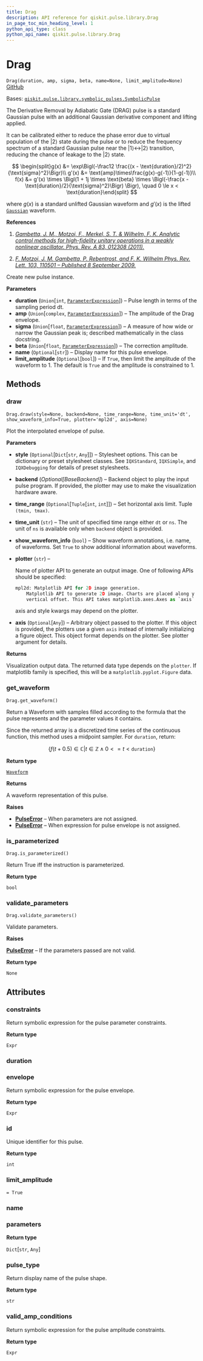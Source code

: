 ```yaml
---
title: Drag
description: API reference for qiskit.pulse.library.Drag
in_page_toc_min_heading_level: 1
python_api_type: class
python_api_name: qiskit.pulse.library.Drag
---
```


# Drag

<span id="qiskit.pulse.library.Drag" />

`Drag(duration, amp, sigma, beta, name=None, limit_amplitude=None)` [GitHub](https://github.com/qiskit/qiskit/tree/stable/0.21/qiskit/pulse/library/symbolic_pulses.py "view source code")

Bases: [`qiskit.pulse.library.symbolic_pulses.SymbolicPulse`](qiskit.pulse.library.SymbolicPulse "qiskit.pulse.library.symbolic_pulses.SymbolicPulse")

The Derivative Removal by Adiabatic Gate (DRAG) pulse is a standard Gaussian pulse with an additional Gaussian derivative component and lifting applied.

It can be calibrated either to reduce the phase error due to virtual population of the $|2\rangle$ state during the pulse or to reduce the frequency spectrum of a standard Gaussian pulse near the $|1\rangle\leftrightarrow|2\rangle$ transition, reducing the chance of leakage to the $|2\rangle$ state.

$$
\begin{split}g(x) &= \exp\Bigl(-\frac12 \frac{(x - \text{duration}/2)^2}{\text{sigma}^2}\Bigr)\\
g'(x) &= \text{amp}\times\frac{g(x)-g(-1)}{1-g(-1)}\\
f(x) &=  g'(x) \times \Bigl(1 + 1j \times \text{beta} \times            \Bigl(-\frac{x - \text{duration}/2}{\text{sigma}^2}\Bigr)  \Bigr),
    \quad 0 \le x < \text{duration}\end{split}
$$

where $g(x)$ is a standard unlifted Gaussian waveform and $g'(x)$ is the lifted [`Gaussian`](qiskit.pulse.library.Gaussian "qiskit.pulse.library.Gaussian") waveform.

**References**

1.  [*Gambetta, J. M., Motzoi, F., Merkel, S. T. & Wilhelm, F. K. Analytic control methods for high-fidelity unitary operations in a weakly nonlinear oscillator. Phys. Rev. A 83, 012308 (2011).*](https://link.aps.org/doi/10.1103/PhysRevA.83.012308)

2.  [*F. Motzoi, J. M. Gambetta, P. Rebentrost, and F. K. Wilhelm Phys. Rev. Lett. 103, 110501 – Published 8 September 2009.*](https://link.aps.org/doi/10.1103/PhysRevLett.103.110501)

Create new pulse instance.

**Parameters**

*   **duration** (`Union`\[`int`, [`ParameterExpression`](qiskit.circuit.ParameterExpression "qiskit.circuit.parameterexpression.ParameterExpression")]) – Pulse length in terms of the sampling period dt.
*   **amp** (`Union`\[`complex`, [`ParameterExpression`](qiskit.circuit.ParameterExpression "qiskit.circuit.parameterexpression.ParameterExpression")]) – The amplitude of the Drag envelope.
*   **sigma** (`Union`\[`float`, [`ParameterExpression`](qiskit.circuit.ParameterExpression "qiskit.circuit.parameterexpression.ParameterExpression")]) – A measure of how wide or narrow the Gaussian peak is; described mathematically in the class docstring.
*   **beta** (`Union`\[`float`, [`ParameterExpression`](qiskit.circuit.ParameterExpression "qiskit.circuit.parameterexpression.ParameterExpression")]) – The correction amplitude.
*   **name** (`Optional`\[`str`]) – Display name for this pulse envelope.
*   **limit\_amplitude** (`Optional`\[`bool`]) – If `True`, then limit the amplitude of the waveform to 1. The default is `True` and the amplitude is constrained to 1.

## Methods

### draw

<span id="qiskit.pulse.library.Drag.draw" />

`Drag.draw(style=None, backend=None, time_range=None, time_unit='dt', show_waveform_info=True, plotter='mpl2d', axis=None)`

Plot the interpolated envelope of pulse.

**Parameters**

*   **style** (`Optional`\[`Dict`\[`str`, `Any`]]) – Stylesheet options. This can be dictionary or preset stylesheet classes. See `IQXStandard`, `IQXSimple`, and `IQXDebugging` for details of preset stylesheets.

*   **backend** (*Optional\[BaseBackend]*) – Backend object to play the input pulse program. If provided, the plotter may use to make the visualization hardware aware.

*   **time\_range** (`Optional`\[`Tuple`\[`int`, `int`]]) – Set horizontal axis limit. Tuple `(tmin, tmax)`.

*   **time\_unit** (`str`) – The unit of specified time range either `dt` or `ns`. The unit of `ns` is available only when `backend` object is provided.

*   **show\_waveform\_info** (`bool`) – Show waveform annotations, i.e. name, of waveforms. Set `True` to show additional information about waveforms.

*   **plotter** (`str`) –

    Name of plotter API to generate an output image. One of following APIs should be specified:

    ```python
    mpl2d: Matplotlib API for 2D image generation.
        Matplotlib API to generate 2D image. Charts are placed along y axis with
        vertical offset. This API takes matplotlib.axes.Axes as `axis` input.
    ```

    axis and style kwargs may depend on the plotter.

*   **axis** (`Optional`\[`Any`]) – Arbitrary object passed to the plotter. If this object is provided, the plotters use a given `axis` instead of internally initializing a figure object. This object format depends on the plotter. See plotter argument for details.

**Returns**

Visualization output data. The returned data type depends on the `plotter`. If matplotlib family is specified, this will be a `matplotlib.pyplot.Figure` data.

### get\_waveform

<span id="qiskit.pulse.library.Drag.get_waveform" />

`Drag.get_waveform()`

Return a Waveform with samples filled according to the formula that the pulse represents and the parameter values it contains.

Since the returned array is a discretized time series of the continuous function, this method uses a midpoint sampler. For `duration`, return:

$$
\{f(t+0.5) \in \mathbb{C} | t \in \mathbb{Z} \wedge  0<=t<\texttt{duration}\}
$$

**Return type**

[`Waveform`](qiskit.pulse.library.Waveform "qiskit.pulse.library.waveform.Waveform")

**Returns**

A waveform representation of this pulse.

**Raises**

*   [**PulseError**](pulse#qiskit.pulse.PulseError "qiskit.pulse.PulseError") – When parameters are not assigned.
*   [**PulseError**](pulse#qiskit.pulse.PulseError "qiskit.pulse.PulseError") – When expression for pulse envelope is not assigned.

### is\_parameterized

<span id="qiskit.pulse.library.Drag.is_parameterized" />

`Drag.is_parameterized()`

Return True iff the instruction is parameterized.

**Return type**

`bool`

### validate\_parameters

<span id="qiskit.pulse.library.Drag.validate_parameters" />

`Drag.validate_parameters()`

Validate parameters.

**Raises**

[**PulseError**](pulse#qiskit.pulse.PulseError "qiskit.pulse.PulseError") – If the parameters passed are not valid.

**Return type**

`None`

## Attributes

<span id="qiskit.pulse.library.Drag.constraints" />

### constraints

Return symbolic expression for the pulse parameter constraints.

**Return type**

`Expr`

<span id="qiskit.pulse.library.Drag.duration" />

### duration

<span id="qiskit.pulse.library.Drag.envelope" />

### envelope

Return symbolic expression for the pulse envelope.

**Return type**

`Expr`

<span id="qiskit.pulse.library.Drag.id" />

### id

Unique identifier for this pulse.

**Return type**

`int`

<span id="qiskit.pulse.library.Drag.limit_amplitude" />

### limit\_amplitude

`= True`

<span id="qiskit.pulse.library.Drag.name" />

### name

<span id="qiskit.pulse.library.Drag.parameters" />

### parameters

**Return type**

`Dict`\[`str`, `Any`]

<span id="qiskit.pulse.library.Drag.pulse_type" />

### pulse\_type

Return display name of the pulse shape.

**Return type**

`str`

<span id="qiskit.pulse.library.Drag.valid_amp_conditions" />

### valid\_amp\_conditions

Return symbolic expression for the pulse amplitude constraints.

**Return type**

`Expr`

